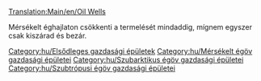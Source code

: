 [[Translation:Main/en/Oil Wells]]
{{hu/Gazdasági épületek|kép=Oilwells.png
|név=Olajkút
|klíma=[[Main/en/Éghajlatok/Hu#Mérsékelt|mérsékelt]], [[Main/en/Éghajlatok/Hu#Szubarktikus|szubarktikus]], [[Main/en/Éghajlatok/Hu#Szubtrópusi|szubtrópusi]].
|elfogad=---
|előállít=[[Main/hu/Olaj|olajat]].
}}

Mérsékelt éghajlaton csökkenti a termelését mindaddig, mígnem egyszer csak kiszárad és bezár.

{{hu/Navbox Gazdasági épületek}}

[[Category:hu/Elsődleges gazdasági épületek]]
[[Category:hu/Mérsékelt égöv gazdasági épületei]]
[[Category:hu/Szubarktikus égöv gazdasági épületei]]
[[Category:hu/Szubtrópusi égöv gazdasági épületei]]